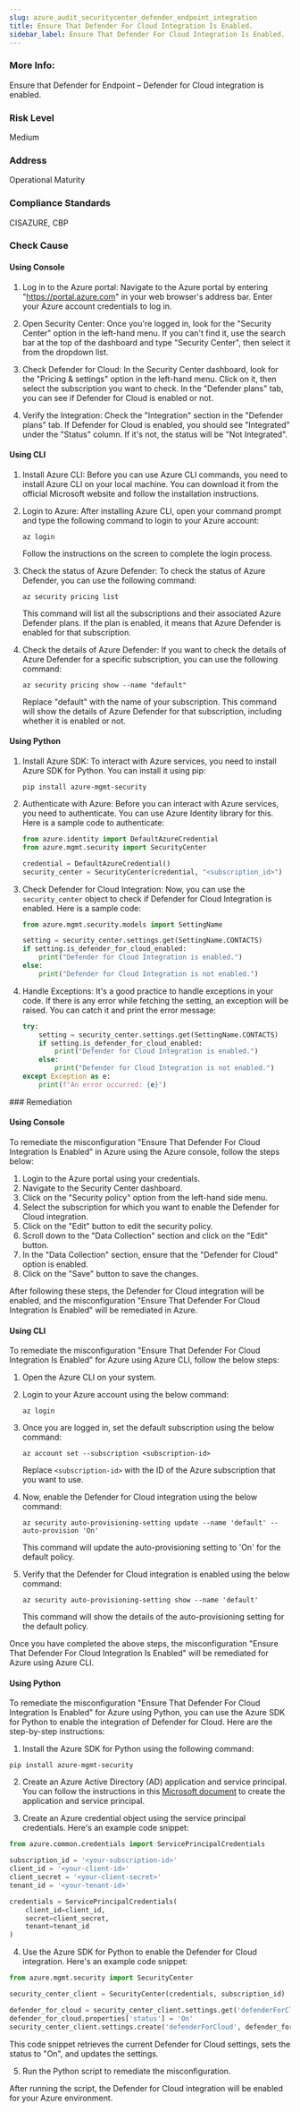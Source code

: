 ```yaml
---
slug: azure_audit_securitycenter_defender_endpoint_integration
title: Ensure That Defender For Cloud Integration Is Enabled.
sidebar_label: Ensure That Defender For Cloud Integration Is Enabled.
---
```


### More Info:

Ensure that Defender for Endpoint – Defender for Cloud integration is enabled.

### Risk Level

Medium

### Address

Operational Maturity

### Compliance Standards

CISAZURE, CBP


<Tabs><Tab title='Cause'>
### Check Cause

#### Using Console

1. Log in to the Azure portal: Navigate to the Azure portal by entering "https://portal.azure.com" in your web browser's address bar. Enter your Azure account credentials to log in.

2. Open Security Center: Once you're logged in, look for the "Security Center" option in the left-hand menu. If you can't find it, use the search bar at the top of the dashboard and type "Security Center", then select it from the dropdown list.

3. Check Defender for Cloud: In the Security Center dashboard, look for the "Pricing & settings" option in the left-hand menu. Click on it, then select the subscription you want to check. In the "Defender plans" tab, you can see if Defender for Cloud is enabled or not.

4. Verify the Integration: Check the "Integration" section in the "Defender plans" tab. If Defender for Cloud is enabled, you should see "Integrated" under the "Status" column. If it's not, the status will be "Not Integrated".

#### Using CLI

1. Install Azure CLI: Before you can use Azure CLI commands, you need to install Azure CLI on your local machine. You can download it from the official Microsoft website and follow the installation instructions.

2. Login to Azure: After installing Azure CLI, open your command prompt and type the following command to login to your Azure account:

   ```
   az login
   ```
   Follow the instructions on the screen to complete the login process.

3. Check the status of Azure Defender: To check the status of Azure Defender, you can use the following command:

   ```
   az security pricing list
   ```
   This command will list all the subscriptions and their associated Azure Defender plans. If the plan is enabled, it means that Azure Defender is enabled for that subscription.

4. Check the details of Azure Defender: If you want to check the details of Azure Defender for a specific subscription, you can use the following command:

   ```
   az security pricing show --name "default"
   ```
   Replace "default" with the name of your subscription. This command will show the details of Azure Defender for that subscription, including whether it is enabled or not.

#### Using Python

1. Install Azure SDK: To interact with Azure services, you need to install Azure SDK for Python. You can install it using pip:
   ```
   pip install azure-mgmt-security
   ```

2. Authenticate with Azure: Before you can interact with Azure services, you need to authenticate. You can use Azure Identity library for this. Here is a sample code to authenticate:
   ```python
   from azure.identity import DefaultAzureCredential
   from azure.mgmt.security import SecurityCenter

   credential = DefaultAzureCredential()
   security_center = SecurityCenter(credential, "<subscription_id>")
   ```

3. Check Defender for Cloud Integration: Now, you can use the `security_center` object to check if Defender for Cloud Integration is enabled. Here is a sample code:
   ```python
   from azure.mgmt.security.models import SettingName

   setting = security_center.settings.get(SettingName.CONTACTS)
   if setting.is_defender_for_cloud_enabled:
       print("Defender for Cloud Integration is enabled.")
   else:
       print("Defender for Cloud Integration is not enabled.")
   ```

4. Handle Exceptions: It's a good practice to handle exceptions in your code. If there is any error while fetching the setting, an exception will be raised. You can catch it and print the error message:
   ```python
   try:
       setting = security_center.settings.get(SettingName.CONTACTS)
       if setting.is_defender_for_cloud_enabled:
           print("Defender for Cloud Integration is enabled.")
       else:
           print("Defender for Cloud Integration is not enabled.")
   except Exception as e:
       print(f"An error occurred: {e}")
   ```

</Tab>


<Tab title='Remediation'>
### Remediation

#### Using Console

To remediate the misconfiguration "Ensure That Defender For Cloud Integration Is Enabled" in Azure using the Azure console, follow the steps below:

1. Login to the Azure portal using your credentials.
2. Navigate to the Security Center dashboard.
3. Click on the "Security policy" option from the left-hand side menu.
4. Select the subscription for which you want to enable the Defender for Cloud integration.
5. Click on the "Edit" button to edit the security policy.
6. Scroll down to the "Data Collection" section and click on the "Edit" button.
7. In the "Data Collection" section, ensure that the "Defender for Cloud" option is enabled.
8. Click on the "Save" button to save the changes.

After following these steps, the Defender for Cloud integration will be enabled, and the misconfiguration "Ensure That Defender For Cloud Integration Is Enabled" will be remediated in Azure.

#### Using CLI

To remediate the misconfiguration "Ensure That Defender For Cloud Integration Is Enabled" for Azure using Azure CLI, follow the below steps:

1. Open the Azure CLI on your system.

2. Login to your Azure account using the below command:
   
   `az login`

3. Once you are logged in, set the default subscription using the below command:
   
   `az account set --subscription <subscription-id>`

   Replace `<subscription-id>` with the ID of the Azure subscription that you want to use.

4. Now, enable the Defender for Cloud integration using the below command:
   
   `az security auto-provisioning-setting update --name 'default' --auto-provision 'On'`

   This command will update the auto-provisioning setting to 'On' for the default policy.

5. Verify that the Defender for Cloud integration is enabled using the below command:
   
   `az security auto-provisioning-setting show --name 'default'`

   This command will show the details of the auto-provisioning setting for the default policy.

Once you have completed the above steps, the misconfiguration "Ensure That Defender For Cloud Integration Is Enabled" will be remediated for Azure using Azure CLI.

#### Using Python

To remediate the misconfiguration "Ensure That Defender For Cloud Integration Is Enabled" for Azure using Python, you can use the Azure SDK for Python to enable the integration of Defender for Cloud. Here are the step-by-step instructions:

1. Install the Azure SDK for Python using the following command:

```
pip install azure-mgmt-security
```

2. Create an Azure Active Directory (AD) application and service principal. You can follow the instructions in this [Microsoft document](https://docs.microsoft.com/en-us/azure/active-directory/develop/howto-create-service-principal-portal) to create the application and service principal.

3. Create an Azure credential object using the service principal credentials. Here's an example code snippet:

```python
from azure.common.credentials import ServicePrincipalCredentials

subscription_id = '<your-subscription-id>'
client_id = '<your-client-id>'
client_secret = '<your-client-secret>'
tenant_id = '<your-tenant-id>'

credentials = ServicePrincipalCredentials(
    client_id=client_id,
    secret=client_secret,
    tenant=tenant_id
)
```

4. Use the Azure SDK for Python to enable the Defender for Cloud integration. Here's an example code snippet:

```python
from azure.mgmt.security import SecurityCenter

security_center_client = SecurityCenter(credentials, subscription_id)

defender_for_cloud = security_center_client.settings.get('defenderForCloud')
defender_for_cloud.properties['status'] = 'On'
security_center_client.settings.create('defenderForCloud', defender_for_cloud)
```

This code snippet retrieves the current Defender for Cloud settings, sets the status to "On", and updates the settings.

5. Run the Python script to remediate the misconfiguration.

After running the script, the Defender for Cloud integration will be enabled for your Azure environment.




</Tab>
</Tabs>